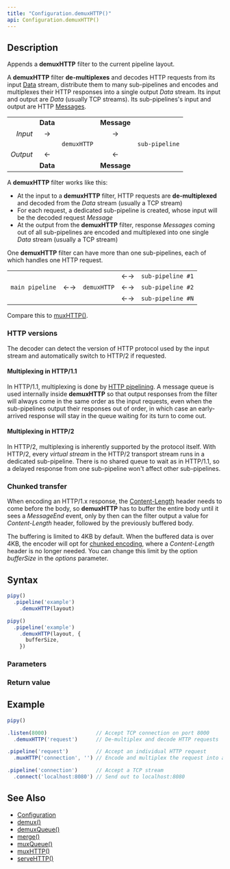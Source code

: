 ```yaml
---
title: "Configuration.demuxHTTP()"
api: Configuration.demuxHTTP()
---
```


## Description

Appends a **demuxHTTP** filter to the current pipeline layout.

A **demuxHTTP** filter **de-multiplexes** and decodes HTTP requests from its input [Data](/reference/api/Data) stream, distribute them to many sub-pipelines and encodes and multiplexes their HTTP responses into a single output _Data_ stream. Its input and output are _Data_ (usually TCP streams). Its sub-pipelines's input and output are HTTP [Messages](/reference/api/Message).

|          |          |             |             |                |
|---------:|:--------:|:-----------:|:-----------:|:--------------:|
|          | **Data** |             | **Message** |                |
| _Input_  | →        |             | →           |                |
|          |          | `demuxHTTP` |             | `sub-pipeline` |
| _Output_ | ←        |             | ←           |                |
|          | **Data** |             | **Message** |                |

A **demuxHTTP** filter works like this:

- At the input to a **demuxHTTP** filter, HTTP requests are **de-multiplexed** and decoded from the _Data_ stream (usually a TCP stream)
- For each request, a dedicated sub-pipeline is created, whose input will be the decoded request _Message_
- At the output from the **demuxHTTP** filter, response _Messages_ coming out of all sub-pipelines are encoded and multiplexed into one single _Data_ stream (usually a TCP stream)

One **demuxHTTP** filter can have more than one sub-pipelines, each of which handles one HTTP request.

|                 |    |             |    |                   |
|----------------:|:--:|:-----------:|:--:|:------------------|
|                 |    |             | ←→ | `sub-pipeline #1` |
| `main pipeline` | ←→ | `demuxHTTP` | ←→ | `sub-pipeline #2` |
|                 |    |             | ←→ | `sub-pipeline #N` |

Compare this to [muxHTTP()](/reference/api/Configuration/muxHTTP).

### HTTP versions

The decoder can detect the version of HTTP protocol used by the input stream and automatically switch to HTTP/2 if requested.

#### Multiplexing in HTTP/1.1

In HTTP/1.1, multiplexing is done by [HTTP pipelining](https://en.wikipedia.org/wiki/HTTP_pipelining). A message queue is used internally inside **demuxHTTP** so that output responses from the filter will always come in the same order as the input requests, even when the sub-pipelines output their responses out of order, in which case an early-arrived response will stay in the queue waiting for its turn to come out.

#### Multiplexing in HTTP/2

In HTTP/2, multiplexing is inherently supported by the protocol itself. With HTTP/2, every _virtual stream_ in the HTTP/2 transport stream runs in a dedicated sub-pipeline. There is no shared queue to wait as in HTTP/1.1, so a delayed response from one sub-pipeline won't affect other sub-pipelines.

### Chunked transfer

When encoding an HTTP/1.x response, the [Content-Length](https://developer.mozilla.org/docs/Web/HTTP/Headers/Content-Length) header needs to come before the body, so **demuxHTTP** has to buffer the entire body until it sees a _MessageEnd_ event, only by then can the filter output a value for _Content-Length_ header, followed by the previously buffered body.

The buffering is limited to 4KB by default. When the buffered data is over 4KB, the encoder will opt for [chunked encoding](https://developer.mozilla.org/docs/Web/HTTP/Headers/Transfer-Encoding#chunked_encoding), where a _Content-Length_ header is no longer needed. You can change this limit by the option _bufferSize_ in the _options_ parameter.

## Syntax

``` js
pipy()
  .pipeline('example')
    .demuxHTTP(layout)

pipy()
  .pipeline('example')
    .demuxHTTP(layout, {
      bufferSize,
    })
```

### Parameters

<Parameters/>

### Return value

<ReturnValue/>

## Example

``` js
pipy()

.listen(8000)                // Accept TCP connection on port 8000
  .demuxHTTP('request')      // De-multiplex and decode HTTP requests

.pipeline('request')         // Accept an individual HTTP request
  .muxHTTP('connection', '') // Encode and multiplex the request into a shared TCP stream

.pipeline('connection')      // Accept a TCP stream
  .connect('localhost:8080') // Send out to localhost:8080
```

## See Also

* [Configuration](/reference/api/Configuration)
* [demux()](/reference/api/Configuration/demux)
* [demuxQueue()](/reference/api/Configuration/demuxQueue)
* [merge()](/reference/api/Configuration/merge)
* [muxQueue()](/reference/api/Configuration/muxQueue)
* [muxHTTP()](/reference/api/Configuration/muxHTTP)
* [serveHTTP()](/reference/api/Configuration/serveHTTP)
